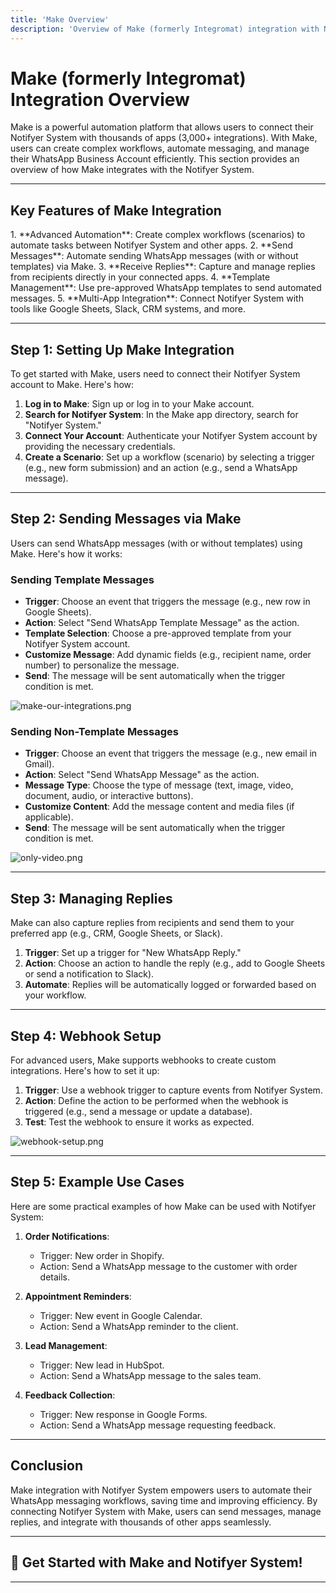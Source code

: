```yaml
---
title: 'Make Overview'
description: 'Overview of Make (formerly Integromat) integration with Notifyer System.'
---
```


# Make (formerly Integromat) Integration Overview

<div className="bg-blue-50 p-6 rounded-lg my-6">
  <p className="text-lg">
    Make is a powerful automation platform that allows users to connect their Notifyer System with thousands of apps (3,000+ integrations). With Make, users can create complex workflows, automate messaging, and manage their WhatsApp Business Account efficiently. This section provides an overview of how Make integrates with the Notifyer System.
  </p>
</div>

---

## Key Features of Make Integration

<div className="bg-white p-6 rounded-lg border border-gray-200 shadow-sm">
1. **Advanced Automation**: Create complex workflows (scenarios) to automate tasks between Notifyer System and other apps.
2. **Send Messages**: Automate sending WhatsApp messages (with or without templates) via Make.
3. **Receive Replies**: Capture and manage replies from recipients directly in your connected apps.
4. **Template Management**: Use pre-approved WhatsApp templates to send automated messages.
5. **Multi-App Integration**: Connect Notifyer System with tools like Google Sheets, Slack, CRM systems, and more.
</div>

---

## Step 1: Setting Up Make Integration

<div className="bg-white p-6 rounded-lg border border-gray-200 shadow-sm">
To get started with Make, users need to connect their Notifyer System account to Make. Here's how:

1. **Log in to Make**: Sign up or log in to your Make account.
2. **Search for Notifyer System**: In the Make app directory, search for "Notifyer System."
3. **Connect Your Account**: Authenticate your Notifyer System account by providing the necessary credentials.
4. **Create a Scenario**: Set up a workflow (scenario) by selecting a trigger (e.g., new form submission) and an action (e.g., send a WhatsApp message).
</div>

---

## Step 2: Sending Messages via Make

<div className="bg-white p-6 rounded-lg border border-gray-200 shadow-sm">
Users can send WhatsApp messages (with or without templates) using Make. Here's how it works:

### Sending Template Messages

- **Trigger**: Choose an event that triggers the message (e.g., new row in Google Sheets).
- **Action**: Select "Send WhatsApp Template Message" as the action.
- **Template Selection**: Choose a pre-approved template from your Notifyer System account.
- **Customize Message**: Add dynamic fields (e.g., recipient name, order number) to personalize the message.
- **Send**: The message will be sent automatically when the trigger condition is met.

![make-our-integrations.png](https://i.ibb.co/Kz240yjm/make-our-integrations.png)

### Sending Non-Template Messages

- **Trigger**: Choose an event that triggers the message (e.g., new email in Gmail).
- **Action**: Select "Send WhatsApp Message" as the action.
- **Message Type**: Choose the type of message (text, image, video, document, audio, or interactive buttons).
- **Customize Content**: Add the message content and media files (if applicable).
- **Send**: The message will be sent automatically when the trigger condition is met.

![only-video.png](https://i.ibb.co/NdF38Nr0/only-video.png)
</div>

---

## Step 3: Managing Replies

<div className="bg-white p-6 rounded-lg border border-gray-200 shadow-sm">
Make can also capture replies from recipients and send them to your preferred app (e.g., CRM, Google Sheets, or Slack).

1. **Trigger**: Set up a trigger for "New WhatsApp Reply."
2. **Action**: Choose an action to handle the reply (e.g., add to Google Sheets or send a notification to Slack).
3. **Automate**: Replies will be automatically logged or forwarded based on your workflow.
</div>

---

## Step 4: Webhook Setup

<div className="bg-white p-6 rounded-lg border border-gray-200 shadow-sm">
For advanced users, Make supports webhooks to create custom integrations. Here's how to set it up:

1. **Trigger**: Use a webhook trigger to capture events from Notifyer System.
2. **Action**: Define the action to be performed when the webhook is triggered (e.g., send a message or update a database).
3. **Test**: Test the webhook to ensure it works as expected.

![webhook-setup.png](https://i.ibb.co/Q3gR2yvQ/webhook-setup.png)
</div>

---

## Step 5: Example Use Cases

<div className="bg-white p-6 rounded-lg border border-gray-200 shadow-sm">
Here are some practical examples of how Make can be used with Notifyer System:

1. **Order Notifications**:

   - Trigger: New order in Shopify.
   - Action: Send a WhatsApp message to the customer with order details.

2. **Appointment Reminders**:

   - Trigger: New event in Google Calendar.
   - Action: Send a WhatsApp reminder to the client.

3. **Lead Management**:

   - Trigger: New lead in HubSpot.
   - Action: Send a WhatsApp message to the sales team.

4. **Feedback Collection**:
   - Trigger: New response in Google Forms.
   - Action: Send a WhatsApp message requesting feedback.
</div>

---

## Conclusion

<div className="bg-blue-50 p-6 rounded-lg my-6">
Make integration with Notifyer System empowers users to automate their WhatsApp messaging workflows, saving time and improving efficiency. By connecting Notifyer System with Make, users can send messages, manage replies, and integrate with thousands of other apps seamlessly.
</div>

---

<div className="bg-gradient-to-r from-blue-500 to-blue-600 text-white p-8 rounded-lg my-8">
  <h2 className="text-2xl font-bold mb-4">🚀 Get Started with Make and Notifyer System!</h2>
</div>

---